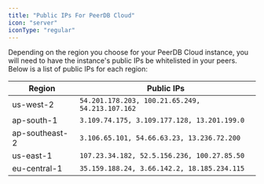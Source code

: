 ```yaml
---
title: "Public IPs For PeerDB Cloud"
icon: "server"
iconType: "regular"
---
```


Depending on the region you choose for your PeerDB Cloud instance, you will need to have the instance's public IPs be whitelisted in your peers.
Below is a list of public IPs for each region:

| Region | Public IPs |
| --- | --- |
| us-west-2 |`54.201.178.203, 100.21.65.249, 54.213.107.162`|
| ap-south-1 | `3.109.74.175, 3.109.177.128, 13.201.199.0`|
| ap-southeast-2 | `3.106.65.101, 54.66.63.23, 13.236.72.200`|
| us-east-1 | `107.23.34.182, 52.5.156.236, 100.27.85.50`|
| eu-central-1 | `35.159.188.24, 3.66.142.2, 18.185.234.115`|
